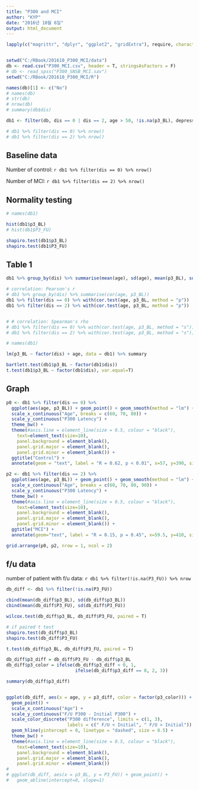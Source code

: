 ```yaml
---
title: "P300 and MCI"
author: "KYP"
date: "2016년 10월 6일"
output: html_document
---
```


```r
lapply(c("magrittr", "dplyr", "ggplot2", "gridExtra"), require, character.only = T)


setwd("C:/RBook/201610_P300_MCI/data")
db <- read.csv("P300_MCI.csv", header = T, stringsAsFactors = F)
# db <- read_spss("P300_SNSB_MCI.sav")
setwd("C:/RBook/201610_P300_MCI/R")

names(db)[1] <- c("No")
# names(db)
# str(db)
# nrow(db)
# summary(db$dis)

db1 <- filter(db, dis == 0 | dis == 2, age > 50, !is.na(p3_BL), depression == 0)

# db1 %>% filter(dis == 0) %>% nrow()
# db1 %>% filter(dis == 2) %>% nrow()

```

## Baseline data

Number of control: `r db1 %>% filter(dis == 0) %>% nrow()`

Number of MCI: `r db1 %>% filter(dis == 2) %>% nrow()`

## Normality testing
```r

# names(db1)

hist(db1$p3_BL)
# hist(db1$P3_FU)

shapiro.test(db1$p3_BL)
shapiro.test(db1$P3_FU)

```


## Table 1
```r

db1 %>% group_by(dis) %>% summarise(mean(age), sd(age), mean(p3_BL), sd(p3_BL))

# correlation: Pearson's r
# db1 %>% group_by(dis) %>% summarise(cor(age, p3_BL))
db1 %>% filter(dis == 0) %>% with(cor.test(age, p3_BL, method = "p"))
db1 %>% filter(dis == 2) %>% with(cor.test(age, p3_BL, method = "p"))


# # correlation: Spearman's rho
# db1 %>% filter(dis == 0) %>% with(cor.test(age, p3_BL, method = "s"))
# db1 %>% filter(dis == 2) %>% with(cor.test(age, p3_BL, method = "s"))

```

```r
# names(db1)

lm(p3_BL ~ factor(dis) + age, data = db1) %>% summary

bartlett.test(db1$p3_BL ~ factor(db1$dis))
t.test(db1$p3_BL ~ factor(db1$dis), var.equal=T)

```


## Graph
```r

p0 <- db1 %>% filter(dis == 0) %>%
  ggplot(aes(age, p3_BL)) + geom_point() + geom_smooth(method = "lm") +
  scale_x_continuous("Age", breaks = c(60, 70, 80)) +
  scale_y_continuous("P300 Latency") +
  theme_bw() +
  theme(#axis.line = element_line(size = 0.5, colour = "black"),
    text=element_text(size=10),
    panel.background = element_blank(),
    panel.grid.major = element_blank(),
    panel.grid.minor = element_blank()) +
  ggtitle("Control") +
  annotate(geom = "text", label = "R = 0.62, p < 0.01", x=57, y=390, size=3)

p2 <- db1 %>% filter(dis == 2) %>%
  ggplot(aes(age, p3_BL)) + geom_point() + geom_smooth(method = "lm") +
  scale_x_continuous("Age", breaks = c(60, 70, 80, 90)) +
  scale_y_continuous("P300 Latency") +
  theme_bw() +
  theme(#axis.line = element_line(size = 0.5, colour = "black"),
    text=element_text(size=10),
    panel.background = element_blank(),
    panel.grid.major = element_blank(),
    panel.grid.minor = element_blank()) +
  ggtitle("MCI") +
  annotate(geom="text", label = "R = 0.15, p = 0.45", x=59.5, y=410, size=3)

grid.arrange(p0, p2, nrow = 1, ncol = 2)

```


## f/u data

number of patient with f/u data: `r db1 %>% filter(!is.na(P3_FU)) %>% nrow`

```r

db_diff <- db1 %>% filter(!is.na(P3_FU))

cbind(mean(db_diff$p3_BL), sd(db_diff$p3_BL))
cbind(mean(db_diff$P3_FU), sd(db_diff$P3_FU))

wilcox.test(db_diff$p3_BL, db_diff$P3_FU, paired = T)

# if paired t test
shapiro.test(db_diff$p3_BL)
shapiro.test(db_diff$P3_FU)

t.test(db_diff$p3_BL, db_diff$P3_FU, paired = T)
```


```r


db_diff$p3_diff = db_diff$P3_FU - db_diff$p3_BL
db_diff$p3_color = ifelse(db_diff$p3_diff < 0, 1,
                          ifelse(db_diff$p3_diff == 0, 2, 3))

summary(db_diff$p3_diff)


ggplot(db_diff, aes(x = age, y = p3_diff, color = factor(p3_color))) + 
  geom_point() +
  scale_x_continuous("Age") + 
  scale_y_continuous("F/U P300 - Initial P300") +
  scale_color_discrete("P300 difference", limits = c(1, 3), 
                       labels = c(" F/U < Initial", " F/U > Initial")) +
  geom_hline(yintercept = 0, linetype = "dashed", size = 0.5) +
  theme_bw() +
  theme(#axis.line = element_line(size = 0.5, colour = "black"),
    text=element_text(size=10),
    panel.background = element_blank(),
    panel.grid.major = element_blank(),
    panel.grid.minor = element_blank())
# 
# ggplot(db_diff, aes(x = p3_BL, y = P3_FU)) + geom_point() +
#   geom_abline(intercept=0, slope=1)

```



